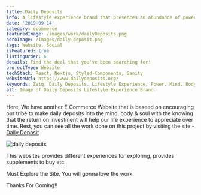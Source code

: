 ```yaml
---
title: Daily Deposits
info: A lifestyle experience brand that presences an abundance of power to fore full the mind, body, and soul through 7 daily experiences.
date: '2019-09-14'
category: ecommerce
featuredImage: /images/work/dailyDeposits.png
heroImage: /images/daily-deposit.png
tags: Website, Social
isFeatured: true
listingOrder: 6
details: Find the deal that you've been searching for!
projectType: Website
techStack: React, Nextjs, Styled-Components, Sanity
websiteUrl: https://www.dailydeposits.org/
keywords: Zeiq, Daily Deposits, Lifestyle Experience, Power, Mind, Body, Soul, 7 Daily Experiences, E-commerce.
alt: Image of Daily Deposits Lifestyle Experience Brand.
---
```


Here, We have another E Commerce Website that is baseed on encouraging our tribe to make daily deposits into the mind, body & soul with the knowing that the return on investment will help our life experience to appreciate over time.
Rest, you can see all the work done on this project by visiting the site - [Daily Deposit](https://www.dailydeposits.org/)

![daily deposits](../images/Daily-Deposits.png)

This websites provides different experiences for exploring, provides supplements to buy etc.

Must Explore the Site.
You will gonna love the work.

Thanks For Coming!!
